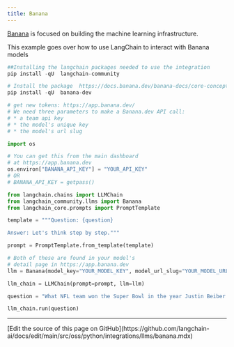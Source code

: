 ```yaml
---
title: Banana
---
```


[Banana](https://www.banana.dev/about-us) is focused on building the machine learning infrastructure.

This example goes over how to use LangChain to interact with Banana models

```python
##Installing the langchain packages needed to use the integration
pip install -qU  langchain-community
```

```python
# Install the package  https://docs.banana.dev/banana-docs/core-concepts/sdks/python
pip install -qU  banana-dev
```

```python
# get new tokens: https://app.banana.dev/
# We need three parameters to make a Banana.dev API call:
# * a team api key
# * the model's unique key
# * the model's url slug

import os

# You can get this from the main dashboard
# at https://app.banana.dev
os.environ["BANANA_API_KEY"] = "YOUR_API_KEY"
# OR
# BANANA_API_KEY = getpass()
```

```python
from langchain.chains import LLMChain
from langchain_community.llms import Banana
from langchain_core.prompts import PromptTemplate
```

```python
template = """Question: {question}

Answer: Let's think step by step."""

prompt = PromptTemplate.from_template(template)
```

```python
# Both of these are found in your model's
# detail page in https://app.banana.dev
llm = Banana(model_key="YOUR_MODEL_KEY", model_url_slug="YOUR_MODEL_URL_SLUG")
```

```python
llm_chain = LLMChain(prompt=prompt, llm=llm)
```

```python
question = "What NFL team won the Super Bowl in the year Justin Beiber was born?"

llm_chain.run(question)
```

---

<Callout icon="pen-to-square" iconType="regular">
  [Edit the source of this page on GitHub](https://github.com/langchain-ai/docs/edit/main/src/oss/python/integrations/llms/banana.mdx)
</Callout>
